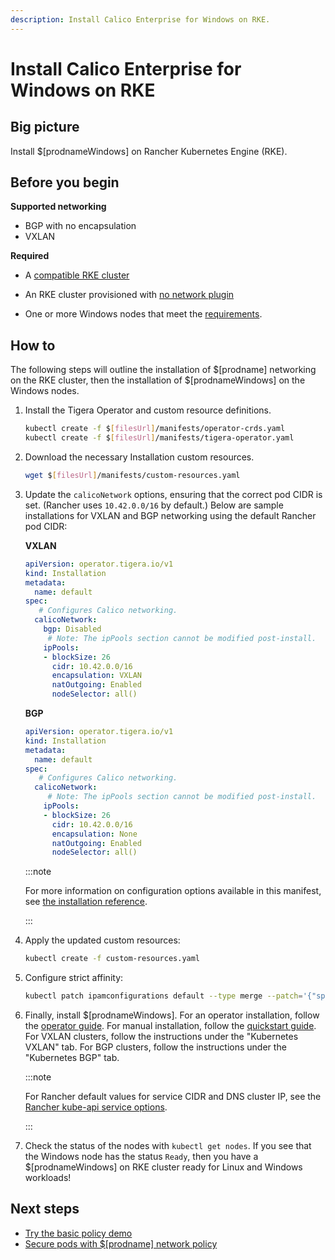 ```yaml
---
description: Install Calico Enterprise for Windows on RKE.
---
```


# Install Calico Enterprise for Windows on RKE

## Big picture

Install $[prodnameWindows] on Rancher Kubernetes Engine (RKE).

## Before you begin

**Supported networking**

- BGP with no encapsulation
- VXLAN

**Required**

- A [compatible RKE cluster](../../compatibility.mdx#rke)

- An RKE cluster provisioned with [no network plugin](https://rancher.com/docs/rke/latest/en/config-options/add-ons/network-plugins#disabling-deployment-of-a-network-plug-in)

- One or more Windows nodes that meet the [requirements](requirements.mdx).

## How to

The following steps will outline the installation of $[prodname] networking on the RKE cluster, then the installation of $[prodnameWindows] on the Windows nodes.

1. Install the Tigera Operator and custom resource definitions.

   ```bash
   kubectl create -f $[filesUrl]/manifests/operator-crds.yaml
   kubectl create -f $[filesUrl]/manifests/tigera-operator.yaml
   ```

1. Download the necessary Installation custom resources.

   ```bash
   wget $[filesUrl]/manifests/custom-resources.yaml
   ```

1. Update the `calicoNetwork` options, ensuring that the correct pod CIDR is set. (Rancher uses `10.42.0.0/16` by default.)
   Below are sample installations for VXLAN and BGP networking using the default Rancher pod CIDR:

   **VXLAN**

   ```yaml
   apiVersion: operator.tigera.io/v1
   kind: Installation
   metadata:
     name: default
   spec:
      # Configures Calico networking.
     calicoNetwork:
       bgp: Disabled
        # Note: The ipPools section cannot be modified post-install.
       ipPools:
       - blockSize: 26
         cidr: 10.42.0.0/16
         encapsulation: VXLAN
         natOutgoing: Enabled
         nodeSelector: all()
   ```

   **BGP**

   ```yaml
   apiVersion: operator.tigera.io/v1
   kind: Installation
   metadata:
     name: default
   spec:
      # Configures Calico networking.
     calicoNetwork:
        # Note: The ipPools section cannot be modified post-install.
       ipPools:
       - blockSize: 26
         cidr: 10.42.0.0/16
         encapsulation: None
         natOutgoing: Enabled
         nodeSelector: all()
   ```

   :::note

   For more information on configuration options available in this manifest, see [the installation reference](../../../reference/installation/api.mdx).

   :::

1. Apply the updated custom resources:

   ```bash
   kubectl create -f custom-resources.yaml
   ```

1. Configure strict affinity:

   ```bash
   kubectl patch ipamconfigurations default --type merge --patch='{"spec": {"strictAffinity": true}}'
   ```

1. Finally, install $[prodnameWindows]. For an operator installation, follow the [operator guide](operator.mdx).
   For manual installation, follow the [quickstart guide](manual-install/quickstart.mdx#install-calico-for-windows-manually).
   For VXLAN clusters, follow the instructions under the "Kubernetes VXLAN" tab. For BGP clusters, follow the instructions under the "Kubernetes BGP" tab.

   :::note

   For Rancher default values for service CIDR and DNS cluster IP, see the [Rancher kube-api service options](https://rancher.com/docs/rke/latest/en/config-options/services/#kubernetes-api-server-options).

   :::

1. Check the status of the nodes with `kubectl get nodes`. If you see that the Windows node has the status `Ready`, then you have a $[prodnameWindows] on RKE cluster ready for Linux and Windows workloads!

## Next steps

- [Try the basic policy demo](demo.mdx)
- [Secure pods with $[prodname] network policy](../../../network-policy/beginners/calico-network-policy.mdx)

